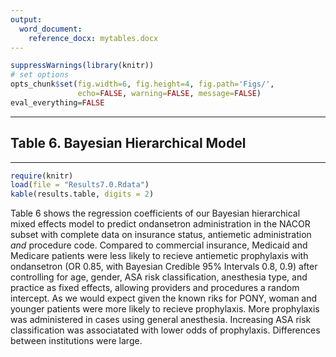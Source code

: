 ```yaml
---
output:
  word_document:
    reference_docx: mytables.docx
---
```



```r
suppressWarnings(library(knitr))
# set options
opts_chunk$set(fig.width=6, fig.height=4, fig.path='Figs/',
               echo=FALSE, warning=FALSE, message=FALSE)
eval_everything=FALSE
```

***

## Table 6. Bayesian Hierarchical Model {#Bayesian_table}

---

```r
require(knitr)
load(file = "Results7.0.Rdata")
kable(results.table, digits = 2)
```

Table 6 shows the regression coefficients of our Bayesian hierarchical mixed effects model to predict ondansetron administration in the NACOR subset with complete data on  insurance status, antiemetic administration *and* procedure code. Compared to commercial insurance, Medicaid and Medicare patients were less likely to recieve antiemetic prophylaxis with ondansetron (OR 0.85, with Bayesian Credible 95% Intervals 0.8, 0.9) after controlling for age, gender, ASA risk classification, anesthesia type, and practice as fixed effects, allowing providers and procedures a random intercept. As we would expect given the known riks for PONY, woman and younger patients were more likely to recieve prophylaxis. More prophylaxis was administered in cases using general anesthesia. Increasing ASA risk classification was associatated with lower odds of prophylaxis. Differences between institutions were large.

